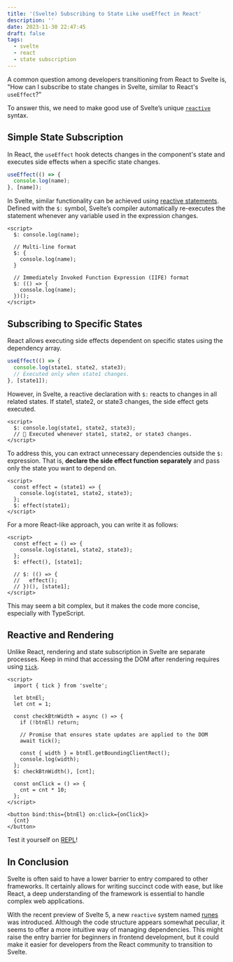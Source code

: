 ```yaml
---
title: '(Svelte) Subscribing to State Like useEffect in React'
description: ''
date: 2023-11-30 22:47:45
draft: false
tags:
  - svelte
  - react
  - state subscription
---
```


A common question among developers transitioning from React to Svelte is, "How can I subscribe to state changes in Svelte, similar to React's `useEffect`?"

To answer this, we need to make good use of Svelte’s unique [`reactive`](https://svelte.dev/blog/svelte-3-rethinking-reactivity) syntax.

## Simple State Subscription

In React, the `useEffect` hook detects changes in the component's state and executes side effects when a specific state changes.

```js
useEffect(() => {
  console.log(name);
}, [name]);
```

In Svelte, similar functionality can be achieved using [reactive statements](https://svelte.dev/docs/svelte-components#script-3-$-marks-a-statement-as-reactive). Defined with the `$:` symbol, Svelte’s compiler automatically re-executes the statement whenever any variable used in the expression changes.

```svelte
<script>
  $: console.log(name);

  // Multi-line format
  $: {
    console.log(name);
  }

  // Immediately Invoked Function Expression (IIFE) format
  $: (() => {
    console.log(name);
  })();
</script>
```

## Subscribing to Specific States

React allows executing side effects dependent on specific states using the dependency array.

```js
useEffect(() => {
  console.log(state1, state2, state3);
  // Executed only when state1 changes.
}, [state1]);
```

However, in Svelte, a reactive declaration with `$:` reacts to changes in all related states. If state1, state2, or state3 changes, the side effect gets executed.

```svelte
<script>
  $: console.log(state1, state2, state3);
  // 🚨 Executed whenever state1, state2, or state3 changes.
</script>
```

To address this, you can extract unnecessary dependencies outside the `$:` expression. That is, **declare the side effect function separately** and pass only the state you want to depend on.

```svelte
<script>
  const effect = (state1) => {
    console.log(state1, state2, state3);
  };
  $: effect(state1);
</script>
```

For a more React-like approach, you can write it as follows:

```svelte {5}
<script>
  const effect = () => {
    console.log(state1, state2, state3);
  };
  $: effect(), [state1];

  // $: (() => {
  //   effect();
  // })(), [state1];
</script>
```

This may seem a bit complex, but it makes the code more concise, especially with TypeScript.

## Reactive and Rendering

Unlike React, rendering and state subscription in Svelte are separate processes. Keep in mind that accessing the DOM after rendering requires using [`tick`](https://learn.svelte.dev/tutorial/tick).

```svelte {11}
<script>
  import { tick } from 'svelte';

  let btnEl;
  let cnt = 1;

  const checkBtnWidth = async () => {
    if (!btnEl) return;

    // Promise that ensures state updates are applied to the DOM
    await tick();

    const { width } = btnEl.getBoundingClientRect();
    console.log(width);
  };
  $: checkBtnWidth(), [cnt];

  const onClick = () => {
    cnt = cnt * 10;
  };
</script>

<button bind:this={btnEl} on:click={onClick}>
  {cnt}
</button>
```

Test it yourself on [REPL](https://svelte.dev/repl/81a7db6113744424af226c1a246f2b7c?version=4.2.8)!

## In Conclusion

Svelte is often said to have a lower barrier to entry compared to other frameworks. It certainly allows for writing succinct code with ease, but like React, a deep understanding of the framework is essential to handle complex web applications.

With the recent preview of Svelte 5, a new `reactive` system named [runes](https://svelte.dev/blog/runes) was introduced. Although the code structure appears somewhat peculiar, it seems to offer a more intuitive way of managing dependencies. This might raise the entry barrier for beginners in frontend development, but it could make it easier for developers from the React community to transition to Svelte.
